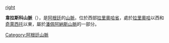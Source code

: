[[image:100_5374.jpg|right]]

'''韋拉斯科山脈'''（{{lang-es|Sierra de Velasco}}），是[[阿根廷|阿根廷]]的[[山脈|山脈]]，位於西部[[拉里奧哈省|拉里奧哈省]]，處於[[拉里奧哈_(阿根廷)|拉里奧哈]]以西和[[奇萊西托|奇萊西托]]以東，屬於[[潘佩阿納斯山脈|潘佩阿納斯山脈]]的一部分。

{{Argentina-geo-stub}}
[[Category:阿根廷山脈|Category:阿根廷山脈]]